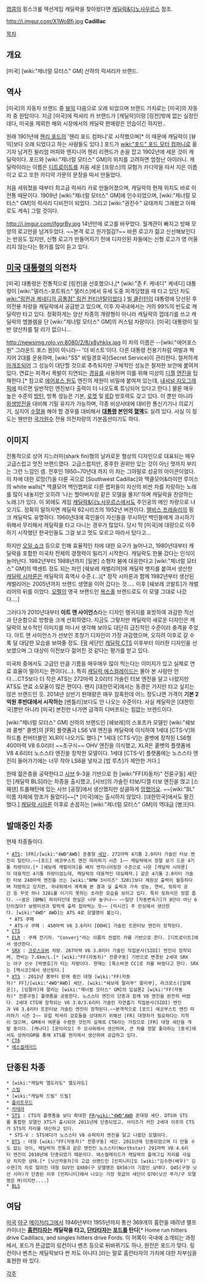 [[캡콤]]의 횡스크롤 액션게임 캐딜락을 찾아왔다면 [[캐딜락&디노사우르스]] 참조.

http://i.imgur.com/X1WoBfi.jpg
'''Cadillac'''

[[목차]]
== 개요 ==
[미국] [wiki:"제너럴 모터스" GM] 산하의 럭셔리카 브랜드.

== 역사 ==
[미국]의 자동차 브랜드 중 [[뷰익]] 다음으로 오래 되었으며 브랜드 가치로는 [미국]의 자동차 중 원탑이다. 지금 [미국]에 럭셔리 카 브랜드가 [캐딜락]이랑 [링컨]밖에 없는 실정인데다, 미국을 제외한 해외 시장에서의 캐딜락 판매량은 안습이긴 하지만..

원래 1901년에 [[헨리 포드]]의 '헨리 포드 컴퍼니'로 시작했으며[* 이 때문에 캐딜락이 [뷰익]보다 오래 되었다고 하는 사람들도 있다.] 포드가 [[wiki:"포드" 포드 모터 컴퍼니]]로 옮기자 남겨진 윌리엄 머피와 엔지니어 헨리 리랜드가 손을 잡고 1902년에 세운 것이 캐딜락이다. 포드와 [wiki:"제너럴 모터스" GM]의 위치를 고려하면 엄청난 아이러니. 캐딜락이라는 이름은 [[디트로이트]]를 처음 세운 [프랑스]의 모험가 카디약을 따서 지은 이름이고 로고 또한 카디약 가문의 문장을 따서 만들었다.
 
처음 세워졌을 때부터 최고급 럭셔리 카로 만들어졌으며, 캐딜락의 현재 위치도 바로 이 전통 때문이다. 1909년 [wiki:"제너럴 모터스" GM]에 인수되었으며, [wiki:"제너럴 모터스" GM]의 럭셔리 디비전이 되었다. 그리고 [wiki:"권진수" 요태까지 그래왔고 아패로도 계속] 그럴 것이다.

http://i.imgur.com/ifggrBy.jpg
14년만에 로고를 바꾸었다. 월계관이 빠지고 방패 모양의 로고만을 남겨두었다. ~~본격 로고 원가절감?~~ 바뀐 로고가 젊고 신선해보인다는 반응도 있지만, 신형 로고가 만들어지기 전에 디자인된 차들에는 신형 로고가 영 어울리지 않는다는 평가를 많이 듣고 있다.

== [[미국]] [[대통령]]의 의전차 ==
[미국] 대통령은 전통적으로 [링컨]을 선호했으나,[* [wiki:"존 F. 케네디" 케네디] 대통령이 [wiki:"댈러스-포트워스" 댈러스]에서 유세 도중 피격당했을 때 타고 있던 차도 [[wiki:"링컨과 케네디의 공통점" 링컨 컨티넨탈]]이었다.] [[빌 클린턴]]이 대통령에 당선된 후 의전용 차량을 캐딜락에서 공급받고 있으며, 이후 자국내에서는 거의 99%의 빈도로 캐딜락만 타고 있다. 정확하게는 양산 차종의 개량형이 아니라 캐딜락의 껍데기를 쓰고 캐딜락의 엠블렘을 단 [wiki:"제너럴 모터스" GM]의 커스텀 차량이다. [미국] 대통령이 일반 양산차를 탈 리가 없으니...

http://newsimg.rolo.vn:8080/2/8/x8yhkiix.jpg
이 차의 이름은 --[wiki:"에어포스 원" 그라운드 포스 원]이 아니라-- '더 비스트'이다. 다른 대통령 전용기처럼 여벌과 짝지어 2대를 운용하며, [wiki:"SS" 비밀경호국](Secret Service)이 관리한다. 철저하게 [[마개조]]되어 그 성능이 대단할 것으로 추측되지만 구체적인 성능은 철저한 보안에 붙여져 있다. 연료는 피격시 폭발이 지연되는 [[경유]]를 사용하며 이를 위해 미상의 [[디젤]] [[엔진]]을 탑재한다.[* 참고로 [[에어포스 원]]도 엔진의 제원이 비밀에 붙여져 있는데, [[내셔널 지오그래픽]]에 따르면 일반적인 엔진보다 출력이 더 나오도록 튜닝되어 있다고 한다.] 물론 매우 높은 수준의 [[방탄]], 방폭 성능은 기본, [[로켓]] 및 [[IED]] 방호력도 갖고 있다. 이 뿐만 아니라 [[화생방]]전을 대비해 기밀 유지가 가능하며, 각종 비상사태에 대비한 통신기기나 의료기기, 심지어 [[수혈]]을 해야 할 경우를 대비해서 '''[[대통령]] 본인의 [[혈액]]'''도 실려 있다. 사실 이 정도는 웬만한 [[국가]][[원수]] 전용 의전차량의 기본옵션이기도 하다.

== 이미지 ==
전통적으로 상어 지느러미(shark fin)형의 날카로운 형상의 디자인으로 대표되는 매우 고급스럽고 멋진 브랜드였다. 고급스럽지만, 중후한 권위만 있는 것이 아닌 멋까지 부리는 그런 느낌인 셈. 전후인 1950~70년대 까지 이 차는 그야말로 성공의 아이콘이었다. 이 차에 대한 로망(?)을 다룬 곡으로 [Southwest Cadillac]와 맥클모어&라이언 루이스의 white walls[* 맥클모어 백인랩퍼로 다른 랩퍼들이 자신의 비싼 차를 자랑하는 노래를 많이 내놓지만 오히려 '나는 할아버지랑 같은 모델을 몰지!'하며 캐딜락을 찬양하는 노래.]가 있다. 이 외에도 게임 [[캐딜락&디노사우르스]]에서도 주인공의 메인 차량으로 나오기도. 정확히 말하자면 캐딜락 62시리즈의 1952년 버젼이다. [[엘비스 프레슬리]]의 핑크 캐딜락도 유명하다. 1960년대에 흑인들이 자신들을 무시하던 백인들에게 과시하기 위해서 무리해서 캐딜락을 타고 다니는 경우가 많았다. 당시 막 [미국]에 대량으로 이주하기 시작했던 한국인들도 그걸 보고 멋도 모르고 따라서 탔다고...

하지만 [[오일 쇼크]] 등으로 인해 효율적인 차에 대한 요구가 늘어나고, 1980년대부터 캐딜락을 포함한 미국차 전체의 경쟁력이 밀리기 시작한다. 캐딜락도 한물 갔다는 인식이 늘어난다. 1982년부터 1988년까지 [일본] 소형차 붐에 대응한다고 [wiki:"제너럴 모터스" GM]의 엑센트 정도 되는 차인 [쉐보레 캐벌리어]에 캐딜락 뱃지를 붙여서 생산한 [[캐딜락 시마론]]은 캐딜락의 흑역사 수준.(...)[* 정작 시마론과 함께 1982년부터 생산된 캐벌리어는 2005년까지 브랜드 생명을 이어 갔다는 것..... 이후 [쉐보레 코발트]가 캐벌리어의 뒤를 이었다. [[오펠]]의 영국 브랜드인 [[복스홀]] 브랜드로도 이 모델 그대로 나갔다....]

그러다가 2010년대부터 '''아트 앤 사이언스'''라는 디자인 랭귀지를 표방하여 과감한 직선과 단순함으로 방향을 크게 선회하였다. 지금도 그렇지만 캐딜락의 새로운 디자인은 캐딜락의 보수적인 이미지를 떠나서 생각해 보아도 대단히 급진적인 수준이라 충격을 주었다. 아트 앤 사이언스가 선보인 초창기 디자인이 가장 과감했으며, 오히려 이후로 갈 수록 덜 대담한 모습을 보여줄 정도. [[FR]] 세단인 [[캐딜락 CTS]] 이후부터 이러한 디자인을 선보였으며 그 대상이 이전보다 젊어진 것 같다는 평가를 받고 있다. 

미국차 중에서도 고급인 만큼 기름을 매우매우 많이 먹는다는 이미지가 있고 실제로 연료 효율이 떨어지는 편이다(...). 특히 [[캐딜락 에스컬레이드]]는 몰아 본 사람만 안다....CTS보다 더 작은 ATS는 272마력 2.0리터 가솔린 터보 엔진을 달고 나왔지만 ATS도 연료 소모율이 많은 편이다. 왠지 [대한민국]에서는 동경은 가지만 타고 싶지는 않은 브랜드인 듯. 2014년 상반기 판매량은 매우 참혹한데 어느 정도냐면 가격이 '''기본 2억원 후반대에서 시작하는''' [벤틀리]보다도 안 나오는 수준이다. 사실 캐딜락은 [대한민국]뿐만 아니라 [미국] 본진만 나가면 급격히 디버프되는 힘없는 브렌드이다.

[wiki:"제너럴 모터스" GM] 산하의 브랜드인 [쉐보레]의 스포츠카 모델인 [wiki:"쉐보레 콜벳" 콜벳]의 [FR] 플랫폼과 LS6 V8 엔진을 캐딜락에 이식하여 1세대 [CTS-V]와 하드톱 컨버터블인 XLR이 나오기도 했다.[* 1세대 [CTS-V]는 콜벳에 장착된 LS6형 400마력 V8 6.0리터 ~~초구식~~ OHV 엔진을 이식했고, XLR은 콜벳의 플랫폼에 V8 4.6리터 노스스타 엔진을 장착한 모델이다. 1세대 [CTS-V] 플랫폼에는 노스스타 엔진이 들어가기에는 너무 작아 LS6을 넣자고 [밥 루츠]가 제안한 거다.]

한때 젊은층을 공략한다고 [[사브]] 9-3을 기반으로 한 [wiki:"FF(자동차)" 전륜구동] 세단인 [캐딜락 BLS]라는 차종을 출시했고, [사브]의 가솔린 터보/디젤 터보 엔진을 얹고 [스웨덴] 트롤해탄에 있는 사브 [공장]에서 생산했지만 상큼하게 [[망했어요]]. ~~[wiki:"BL" 이름 자체에 망조가 들었다]~~[* [미국]에는 출시하지 않았다. [대한민국]에서도 팔긴 했다.]  [[캐딜락 시마론]] 이후로 손꼽히는 [wiki:"제너럴 모터스" GM]의 역대급 [병크]다.


== 발매중인 차종 ==
현재 차종들이다.
 * [[캐딜락 ATS|ATS]]: [FR]/[wiki:"4WD"AWD] 준중형 [[세단]]. 272마력 4기통 2.0리터 가솔린 터보 엔진이 달린다.~~[포드] 에코부스트 엔진 따라하기 시즌 1~~ 캐딜락에서 정말 보기 드문 4기통 차량이다.[* [쉐보레 캐벌리어]를 배지 엔지니어링한 수준으로 나온 [캐딜락 시마론]이 대표적인 4기통 차량이었는데, 캐딜락의 대표적인 대실패작.] 같은 4기통 2.0리터 가솔린 터보 240마력 엔진을 쓰는 [wiki:"BMW 3시리즈" 328i]보다 제원상 출력이 월등하다며 자랑하고 있지만, 국내외에서 계측해 본 결과 실 출력과 가속 성능, 연비, 뒷좌석 공간 등 무엇 하나 328i를 이기지 못하는 초라한 모습을 보이고 있다. 특히 뒷좌석은 정말 좁다. ~~꿈은 [BMW] 파이터인데 현실은 너무 높구나~~ ~~일단 [자동변속기]가 8단이 아닌 6단이잖아? 보령미션과 맞먹게 출력 잡아먹는 듯~~ [미시건] 주 란싱에서 생산한다. [wiki:"4WD" AWD]는 ATS 4로 모델명이 붙는다.
  * ATS 쿠페
  * ATS-V 쿠페 : 450마력 V6 3.6리터 [DOHC] 가솔린 트윈터보 엔진이 장착된다.
 * [[캐딜락 CTS|CTS]] 
 * [[캐딜락 ELR|ELR]] : 쿠페 전기차. "Converj"라는 이름의 컨셉트 카를 기반으로 한다. [디트로이트]에서 생산한다.
 * [[캐딜락 SRX|SRX]] : [[크로스오버]] 차량. 267마력 V6 3.0리터 가솔린 직접분사(SIDI) 엔진이 장착되며, 연비는 7.6km/L.[* [wiki:"FF(자동차)" 전륜구동] 기반으로 변경된 2세대 SRX는 야구 선수 [박병호]가 타는 차량이다. 현재는 [폭스바겐 CC]로 차를 바꿨다고 한다. SRX는 [멕시코]에서 생산된다.]
 * [[캐딜락 XTS|XTS]] : 2012년 봄부터 판매 중인 대형 [wiki:"FF(자동차)" FF]/[wiki:"4WD"AWD] 세단. [wiki:"쉐보레 말리부" 말리부], 라크로스([알페온]), [임팔라]에 깔리는 [wiki:"제너럴 모터스" GM]의 입실론2 [wiki:"FF(자동차)" 전륜구동] 플랫폼을 공용한다. 노스스타 엔진의 단종과 함께 V8 엔진을 완전히 버렸다. 2세대 CTS에 장착되는 V6 3.0/3.6리터 가솔린 자연흡기 직접분사(SIDI) 엔진과 V6 3.6리터 트윈터보 가솔린 엔진이 장착된다.~~본격적으로 [포드] 에코부스트 엔진 따라하기 시즌 2~~ 유럽 럭셔리 강호들을 상대하기 위해선 [FR] 대형차가 필요하다는 지적이 많으며, GM에서 여론을 수렴한 것인지 실제로 CT6라는 가칭으로 [FR] 대형 세단을 개발 중이다. [캐나다] [온타리오] 주 오샤와에서 생산하며, 큰 차를 정말 좋아하는 [중국]에서도 상하이GM을 통해 XTS를 현지에서 생산하여 공급하고 있다.
 * [[캐딜락 CT6|CT6]]
 * [[캐딜락 에스컬레이드|에스컬레이드]]
== 단종된 차종 ==
 * [wiki:"캐딜락 엘도라도" 엘도라도]
 * [[캐딜락 스빌|스빌]]
 * [wiki:"캐딜락 드빌" 드빌]
 * [[캐딜락 플리트우드|플리트우드]]
 * [[캐딜락 카테라|카테라]]
 * [[캐딜락 STS|STS]] : CTS의 플랫폼을 보다 확대한 [[FR]]/[[wiki:"4WD"AWD]] 준대형 세단. DTS와 STS를 통합한 모델인 XTS가 출시되어 2011년에 단종되었고, 사이즈가 커진 2세대 이후의 CTS가 STS의 자리를 대신하고 있다.
  * STS-V : STS에다가 노스스타 V8 슈퍼차저 엔진을 달고 나왔던 모델이다.
 * [[캐딜락 DTS|DTS]] : 대형 [wiki:"FF(자동차)" 전륜구동] 세단. 2011년에 단종되었으며 더 만들 수도 없는 것이, 캐딜락의 전통과 같은 엔진인 노스스타(Northstar) 291마력 V8 4.6리터 엔진이 2010년에 단종되었기 때문이다. 에스컬레이드가 캐딜락의 플래그십 자리를 사실상 차지한 상태.[* [닛산자동차]의 고급 브랜드인 [인피니티]도 [wiki:"김수현(배우)" 김수현]의 차로 알려진 대형 SUV인 QX80(구 모델명은 QX56)이 기함인 상태다. Q45(구형 닛산 시마)가 단종된 이후 [인피니티]에서 나오는 가장 윗급의 세단이 Q70(닛산 푸가/구 모델명은 M)이지만....]
 * [[캐딜락 BLS|BLS]]
== 여담 ==
[[미국]] [[야구]] [[메이저리그]]에서 1946년부터 1955년까지 통산 369개의 홈런을 때려낸 랠프 카이너는 '''[[홈런]][[타자]]는 캐딜락을 타고, [[단타]][[타자]]는 [[포드]]를 탄다'''[* Home run hitters drive Cadillacs, and singles hitters drive Fords. 이 어록이 국내에 소개되는 과정에서, 포드가 뜬금없이 링컨이나 벤츠 등으로 뒤바뀌기도 하나, 원전은 포드가 맞다. 링컨이나 벤츠는 캐딜락보다 싼 차도 아니다.]라는 말로 홈런타자의 가치에 대한 자부심을 표현한 바 있다.

[[각주]]

